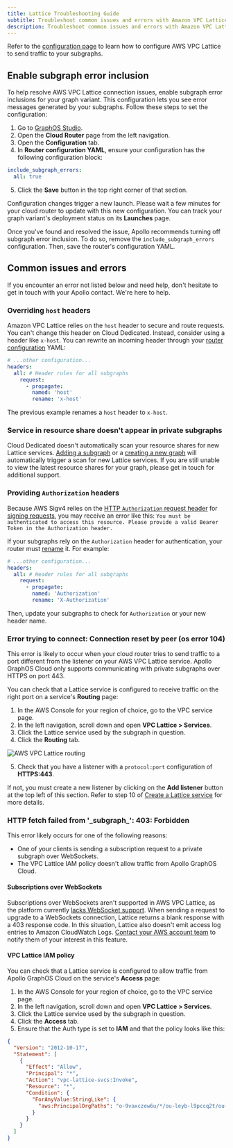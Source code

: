 ```yaml
---
title: Lattice Troubleshooting Guide
subtitle: Troubleshoot common issues and errors with Amazon VPC Lattice
description: Troubleshoot common issues and errors with Amazon VPC Lattice and an Apollo Cloud Dedicated router
---
```


<DedicatedPreview />

Refer to the [configuration page](./lattice) to learn how to configure AWS VPC Lattice to send traffic to your subgraphs.

## Enable subgraph error inclusion

To help resolve AWS VPC Lattice connection issues, enable subgraph error inclusions for your graph variant. This configuration lets you see error messages generated by your subgraphs. Follow these steps to set the configuration:

1. Go to [GraphOS Studio](https://studio.apollographql.com?referrer=docs-content).
2. Open the **Cloud Router** page from the left navigation.
3. Open the **Configuration** tab.
4. In **Router configuration YAML**, ensure your configuration has the following configuration block:

```yaml
include_subgraph_errors:
  all: true
```

5. Click the **Save** button in the top right corner of that section.

Configuration changes trigger a new launch. Please wait a few minutes for your cloud router to update with this new configuration. You can track your graph variant's deployment status on its **Launches** page.

Once you've found and resolved the issue, Apollo recommends turning off subgraph error inclusion. To do so, remove the `include_subgraph_errors` configuration. Then, save the router's configuration YAML.

## Common issues and errors

If you encounter an error not listed below and need help, don't hesitate to get in touch with your Apollo contact. We're here to help.

### Overriding `host` headers

Amazon VPC Lattice relies on the `host` header to secure and route requests. You can't change this header on Cloud Dedicated. Instead, consider using a header like `x-host`. You can rewrite an incoming header through your [router configuration](./quickstart#step-3-inspect-and-configure-your-cloud-router) YAML:

```yaml title="router.yaml"
# ...other configuration...
headers:
  all: # Header rules for all subgraphs
    request:
      - propagate:
        named: 'host'
        rename: 'x-host'
```

The previous example renames a `host` header to `x-host`.

### Service in resource share doesn't appear in private subgraphs

Cloud Dedicated doesn't automatically scan your resource shares for new Lattice services. [Adding a subgraph](https://www.apollographql.com/docs/graphos/cloud-routing/dedicated/lattice#setup-for-existing-graphs) or a [creating a new graph](https://www.apollographql.com/docs/graphos/cloud-routing/dedicated/lattice#setup-for-new-graphs) will automatically trigger a scan for new Lattice services. If you are still
unable to view the latest resource shares for your graph, please <TrackableLink href="https://www.apollographql.com/contact-sales?type=dedicated&referrer=docs" eventName="content_contact_cloud">get in touch</TrackableLink> for additional support.

### Providing `Authorization` headers

Because AWS Sigv4 relies on the [HTTP `Authorization` request header](https://developer.mozilla.org/en-US/docs/Web/HTTP/Headers/Authorization) for [signing requests](https://docs.aws.amazon.com/AmazonS3/latest/API/sigv4-auth-using-authorization-header.html), you may receive an error like this: `You must be authenticated to access this resource. Please provide a valid Bearer Token in the Authorization header.`

If your subgraphs rely on the `Authorization` header for authentication, your router must [rename](/router/configuration/header-propagation/#propagate) it. For example:

```yaml title="router.yaml"
# ...other configuration...
headers:
  all: # Header rules for all subgraphs
    request:
      - propagate:
        named: 'Authorization'
        rename: 'X-Authorization'
```

Then, update your subgraphs to check for `Authorization` or your new header name.

### Error trying to connect: Connection reset by peer (os error 104)

This error is likely to occur when your cloud router tries to send traffic to a port different from the listener on your AWS VPC Lattice service. Apollo GraphOS Cloud only supports communicating with private subgraphs over HTTPS on port 443.

You can check that a Lattice service is configured to receive traffic on the right port on a service's **Routing** page:

1. In the AWS Console for your region of choice, go to the VPC service page.
2. In the left navigation, scroll down and open **VPC Lattice > Services**.
3. Click the Lattice service used by the subgraph in question.
4. Click the **Routing** tab.

<img
  className="screenshot"
  alt="AWS VPC Lattice routing"
  src="../../img/cloud-dedicated/vpc-lattice-routing.png"
/>

5. Check that you have a listener with a `protocol:port` configuration of **HTTPS:443**.

If not, you must create a new listener by clicking on the **Add listener** button at the top left of this section.
Refer to step 10 of [Create a Lattice service](./#step-2-create-a-lattice-service) for more details.

### HTTP fetch failed from '\_subgraph\_': 403: Forbidden

This error likely occurs for one of the following reasons:

- One of your clients is sending a subscription request to a private subgraph over WebSockets.
- The VPC Lattice IAM policy doesn't allow traffic from Apollo GraphOS Cloud.

#### Subscriptions over WebSockets

Subscriptions over WebSockets aren't supported in AWS VPC Lattice, as the platform currently [lacks WebSocket support](https://docs.aws.amazon.com/vpc-lattice/latest/ug/listeners.html#listener-configuration). When sending a request to upgrade to a WebSockets connection, Lattice returns a blank response with a 403 response code. In this situation, Lattice also doesn't emit access log entries to Amazon CloudWatch Logs. [Contact your AWS account team](https://aws.amazon.com/contact-us/sales-support/) to notify them of your interest in this feature.

#### VPC Lattice IAM policy

You can check that a Lattice service is configured to allow traffic from Apollo GraphOS Cloud on the service's **Access** page:

1. In the AWS Console for your region of choice, go to the VPC service page.
2. In the left navigation, scroll down and open **VPC Lattice > Services**.
3. Click the Lattice service used by the subgraph in question.
4. Click the **Access** tab.
5. Ensure that the Auth type is set to **IAM** and that the policy looks like this:

```json
{
  "Version": "2012-10-17",
  "Statement": [
    {
      "Effect": "Allow",
      "Principal": "*",
      "Action": "vpc-lattice-svcs:Invoke",
      "Resource": "*",
      "Condition": {
        "ForAnyValue:StringLike": {
          "aws:PrincipalOrgPaths": "o-9vaxczew6u/*/ou-leyb-l9pccq2t/ou-leyb-fvqz35yo/*"
        }
      }
    }
  ]
}
```

